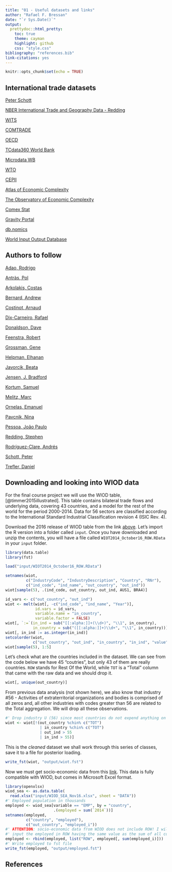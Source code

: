 ```yaml
---
title: "01 - Useful datasets and links"
author: "Rafael F. Bressan"
date: "`r Sys.Date()`"
output:
  prettydoc::html_pretty:
    toc: true
    theme: cayman
    highlight: github
    css: "style.css"
bibliography: "references.bib"
link-citations: yes
---
```


<script type="text/x-mathjax-config">
MathJax.Hub.Config({
  TeX: { 
      equationNumbers: { 
            autoNumber: "all",
            formatNumber: function (n) {return n}
      } 
  }
});
</script>


```r
knitr::opts_chunk$set(echo = TRUE)
```

## International trade datasets

[Peter Schott](https://sompks4.github.io/sub_data.html)

[NBER International Trade and Geography Data - Redding](http://www.princeton.edu/~reddings/NBER-trade-data.html)

[WITS](https://wits.worldbank.org/)

[COMTRADE](https://comtrade.un.org/data/)

[OECD](https://stats.oecd.org/Index.aspx?DataSetCode=BTDIXE_I4)

[TCdata360 World Bank](https://tcdata360.worldbank.org/)

[Microdata WB](https://microdata.worldbank.org/index.php/catalog?sort_by=rank&sort_order=desc&sk=trade)

[WTO](https://www.wto.org/english/res_e/res_e.htm)

[CEPII](http://www.cepii.fr/CEPII/en/bdd_modele/bdd_modele.asp)

[Atlas of Economic Complexity](https://atlas.cid.harvard.edu/)

[The Observatory of Economic Complexity](https://oec.world/)

[Comex Stat](http://comexstat.mdic.gov.br/pt/home)

[Gravity Portal](https://www.usitc.gov/data/gravity/index.htm)

[db.nomics](https://db.nomics.world/)

[World Input Output Database](https://www.rug.nl/ggdc/valuechain/wiod/wiod-2016-release)

## Authors to follow

[Adao, Rodrigo](https://app.scholarsite.io/rodrigo-adao)

[Antràs, Pol](https://scholar.harvard.edu/antras/home)

[Arkolakis, Costas](https://arkolakis.com/)

[Bernard, Andrew](https://www.andrewbbernard.com/)

[Costinot, Arnaud](https://economics.mit.edu/faculty/costinot)

[Dix-Carneiro, Rafael](https://sites.google.com/site/rafaeldixcarneiro/)

[Donaldson, Dave](https://dave-donaldson.com/)

[Feenstra, Robert](http://www.robertcfeenstra.com/)

[Grossman, Gene](http://www.princeton.edu/~grossman/)

[Helpman, Elhanan](https://scholar.harvard.edu/helpman/home)

[Javorcik, Beata](https://users.ox.ac.uk/~econ0247/)

[Jensen, J. Bradford](https://sites.google.com/view/jbradfordjensen/)

[Kortum, Samuel](http://kortum.elisites.yale.edu/)

[Melitz, Marc](https://scholar.harvard.edu/melitz)

[Ornelas, Emanuel](https://sites.google.com/site/emanuelornelaseo/)

[Pavcnik, Nina](https://sites.dartmouth.edu/npavcnik/)

[Pessoa, João Paulo](https://sites.google.com/site/joaopaulocnpessoa/)

[Redding, Stephen](https://www.princeton.edu/~reddings/)

[Rodríguez-Clare, Andrés](https://andres.econ.berkeley.edu/)

[Schott, Peter](http://faculty.som.yale.edu/peterschott/)

[Trefler, Daniel](http://www-2.rotman.utoronto.ca/~dtrefler/)

## Downloading and looking into WIOD data

For the final course project we will use the WIOD table, [@timmer2015illustrated]. This table contains bilateral trade flows and underlying data, covering 43 countries, and a model for the rest of the world for the period 2000-2014. Data for 56 sectors are classified according to the International Standard Industrial Classification revision 4 (ISIC Rev. 4).

Download the 2016 release of WIOD table from the link [above](https://www.rug.nl/ggdc/valuechain/wiod/wiod-2016-release). Let's import the R version into a folder called `input`. Once you have downloaded and unzip the contents, you will have a file called `WIOT2014_October16_ROW.RData` in your `input` folder.

```r
library(data.table)
library(fst)

load("input/WIOT2014_October16_ROW.RData")

setnames(wiot, 
         c("IndustryCode", "IndustryDescription", "Country", "RNr"),
         c("ind_code", "ind_name", "out_country", "out_ind"))
wiot[sample(5), .(ind_code, out_country, out_ind, AUS1, BRA4)]
```

```r
id_vars <- c("out_country", "out_ind")
wiot <- melt(wiot[, -c("ind_code", "ind_name", "Year")], 
             id.vars = id_vars,
             variable.name = "in_country",
             variable.factor = FALSE)
wiot[, `:=`(in_ind = sub("[[:alpha:]]+(\\d+)", "\\1", in_country),
            in_country = sub("([[:alpha:]]+)\\d+", "\\1", in_country))]
wiot[, in_ind := as.integer(in_ind)]
setcolorder(wiot,
            c("out_country", "out_ind", "in_country", "in_ind", "value"))
wiot[sample(5), 1:5]
```

Let's check what are the countries included in the dataset. We can see from the code below we have 45 "coutries", but only 43 of them are really countries. `ROW` stands for Rest Of the World, while `TOT` is a "Total" column that came with the raw data and we should drop it.

```r
wiot[, unique(out_country)]
```

From previous data analysis (not shown here), we also know that industry #56 - Activities of extraterritorial organizations and bodies is comprised of all zeros and, all other industries with codes greater than 56 are related to the Total aggregation. We will drop all these observations.

```r
#' Drop industry U (56) since most countries do not expend anything on this
wiot <- wiot[!(out_country %chin% c("TOT") 
               | in_country %chin% c("TOT")
               | out_ind > 55
               | in_ind > 55)]
```

This is the _cleaned_ dataset we shall work through this series of classes, save it to a file for posterior loading.

```r
write_fst(wiot, "output/wiot.fst")
```

Now we must get socio-economic data from this [link](https://dataverse.nl/api/access/datafile/199095). This data is fully compatible with WIOD, but comes in Microsoft Excel format. 

```r
library(openxlsx)
wiod_sea <- as.data.table(
  read.xlsx("input/WIOD_SEA_Nov16.xlsx", sheet = "DATA"))
#' Employed population in thousands
employed <- wiod_sea[variable == "EMP", by = "country",
                     .(employed = sum(`2014`))]
setnames(employed, 
         c("country", "employed"), 
         c("out_country", "employed_i"))
#' ATTENTION: socio-economic data from WIOD does not include ROW! I will just
#' input the employed in ROW having the same value as the sum of all countries!
employed <- rbind(employed, list("ROW", employed[, sum(employed_i)]))
#' Write employed to fst file
write_fst(employed, "output/employed.fst")
```

## References